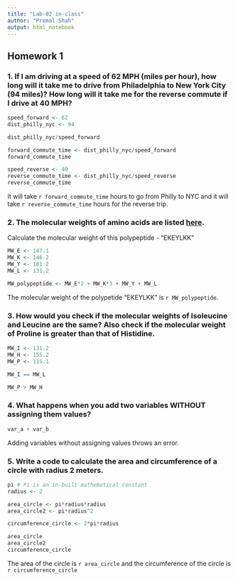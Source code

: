 ```yaml
---
title: "Lab-02 in-class"
author: "Premal Shah"
output: html_notebook
---
```


## Homework 1
### 1. If I am driving at a speed of 62 MPH (miles per hour), how long will it take me to drive from Philadelphia to New York City (94 miles)? How long will it take me for the reverse commute if I drive at 40 MPH?
```r
speed_forward <- 62
dist_philly_nyc <- 94

dist_philly_nyc/speed_forward

forward_commute_time <- dist_philly_nyc/speed_forward
forward_commute_time

speed_reverse <- 40
reverse_commute_time <- dist_philly_nyc/speed_reverse
reverse_commute_time
```
It will take `r forward_commute_time` hours to go from Philly to NYC and it will take `r reverse_commute_time` hours for the reverse trip.

### 2. The molecular weights of amino acids are listed [here](https://www.thermofisher.com/us/en/home/references/ambion-tech-support/rna-tools-and-calculators/proteins-and-amino-acids.html). 
Calculate the molecular weight of this polypeptide - "EKEYLKK"
```r
MW_E <- 147.1
MW_K <- 146.2
MW_Y <- 181.2
MW_L <- 131.2

MW_polypeptide <- MW_E*2 + MW_K*3 + MW_Y + MW_L

```
The molecular weight of the polypetide "EKEYLKK" is `r MW_polypeptide`.

### 3. How would you check if the molecular weights of Isoleucine and Leucine are the same? Also check if the molecular weight of Proline is greater than that of Histidine.
```r
MW_I <- 131.2
MW_H <- 155.2
MW_P <- 115.1

MW_I == MW_L

MW_P > MW_H
```

### 4. What happens when you add two variables WITHOUT assigning them values?
```r
var_a + var_b
```
Adding variables without assigning values throws an error.

### 5. Write a code to calculate the area and circumference of a circle with radius 2 meters.
```r
pi # Pi is an in-built mathematical constant
radius <- 2

area_circle <- pi*radius*radius
area_circle2 <- pi*radius^2

circumference_circle <- 2*pi*radius

area_circle
area_circle2
circumference_circle
```
The area of the circle is `r area_circle` and the circumference of the circle is `r circumference_circle`
















